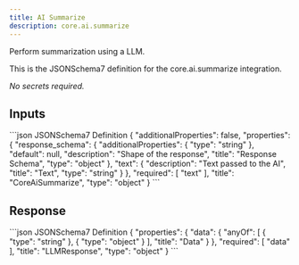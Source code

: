 ```yaml
---
title: AI Summarize
description: core.ai.summarize
---
```


Perform summarization using a LLM.

This is the JSONSchema7 definition for the core.ai.summarize integration.

_No secrets required._

## Inputs

<CodeGroup>
```json JSONSchema7 Definition
{
    "additionalProperties": false,
    "properties": {
        "response_schema": {
            "additionalProperties": {
                "type": "string"
            },
            "default": null,
            "description": "Shape of the response",
            "title": "Response Schema",
            "type": "object"
        },
        "text": {
            "description": "Text passed to the AI",
            "title": "Text",
            "type": "string"
        }
    },
    "required": [
        "text"
    ],
    "title": "CoreAiSummarize",
    "type": "object"
}
```

</CodeGroup>

## Response

<CodeGroup>
```json JSONSchema7 Definition
{
    "properties": {
        "data": {
            "anyOf": [
                {
                    "type": "string"
                },
                {
                    "type": "object"
                }
            ],
            "title": "Data"
        }
    },
    "required": [
        "data"
    ],
    "title": "LLMResponse",
    "type": "object"
}
```

</CodeGroup>
